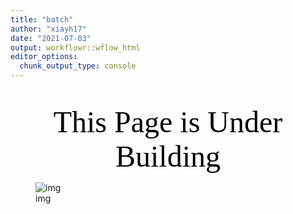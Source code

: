 ```yaml
---
title: "batch"
author: "xiayh17"
date: "2021-07-03"
output: workflowr::wflow_html
editor_options:
  chunk_output_type: console
---
```


# 

<center><font face="Noteworthy" color=black size=12>This Page is Under Building</font></center>

![img](https://cdn.jsdelivr.net/gh/xiayh17/Figs@main/uPic/giphy.gif)



```r

```

